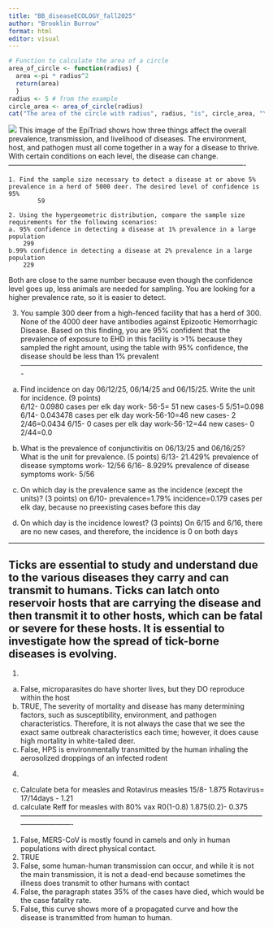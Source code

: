 ```yaml
---
title: "BB_diseaseECOLOGY_fall2025"
author: "Brooklin Burrow"
format: html
editor: visual
---
```


```r
# Function to calculate the area of a circle 
area_of_circle <- function(radius) {
  area <-pi * radius^2 
  return(area)
  }
radius <- 5 # from the example 
circle_area <- area_of_circle(radius)
cat("The area of the circle with radius", radius, "is", circle_area, "\n")
```

![](EpiTriad.png)
This image of the EpiTriad shows how three things affect the overall prevalence, transmission, and livelihood of diseases. The environment, host, and pathogen must all come together in a way for a disease to thrive. With certain conditions on each level, the disease can change. 
----------------------------------------------------------------------------------------------------
  	
	1. Find the sample size necessary to detect a disease at or above 5% prevalence in a herd of 5000 deer. The desired level of confidence is 95%
			59
	
	2. Using the hypergeometric distribution, compare the sample size requirements for the following scenarios:
	a. 95% confidence in detecting a disease at 1% prevalence in a large population
		299
	b.99% confidence in detecting a disease at 2% prevalence in a large population 
		229
Both are close to the same number because even though the confidence level goes up, less animals are needed for sampling. You are looking for a higher prevalence rate, so it is easier to detect.

3. You sample 300 deer from a high-fenced facility that has a herd of 300. None of the 4000 deer have antibodies against Epizootic Hemorrhagic Disease. Based on this finding, you are 95% confident that the prevalence of exposure to EHD in this facility is	
>1% because they sampled the right amount, using the table with 95% confidence, the disease should be less than 1% prevalent
-------------------------------------------------------------------------------------------------------
a) Find incidence on day 06/12/25, 06/14/25 and 06/15/25. Write the unit for incidence.
(9 points)   
	6/12-  0.0980 cases per elk day
					work- 56-5= 51 new cases-5      5/51=0.098
	6/14- 0.043478 cases per elk day 
					work-56-10=46  new cases- 2     2/46=0.0434
	6/15-  0 cases per elk day 
					work-56-12=44   new cases- 0     2/44=0.0

b) What is the prevalence of conjunctivitis on 06/13/25 and 06/16/25? What is the unit
for prevalence. (5 points)
	6/13- 21.429% prevalence of disease symptoms 
				work- 12/56
	6/16- 8.929% prevalence of disease symptoms 
				work- 5/56
	

c) On which day is the prevalence same as the incidence (except the units)? (3 points)
		on 6/10- prevalence=1.79% incidence=0.179 cases per elk day, because no preexisting cases 																				before this day

d) On which day is the incidence lowest? (3 points)
		On 6/15 and 6/16, there are no new cases, and therefore, the incidence is 0 on both days

---------------------------------------------------------------------------------------------------------------------------------------

Ticks are essential to study and understand due to the various diseases they carry and can transmit to humans. Ticks can latch onto reservoir hosts that are carrying the disease and then transmit it to other hosts, which can be fatal or severe for these hosts. It is essential to investigate how the spread of tick-borne diseases is evolving.
----------------------------------------------------------------------------------------------------------------------------------------

1. 
a. False, microparasites do have shorter lives, but they DO reproduce within the host 
d. TRUE,
	The severity of mortality and disease has many determining factors, such as susceptibility, environment, and pathogen characteristics. Therefore, it is not always the case that we see the exact same outbreak characteristics each time; however, it does cause high mortality in white-tailed deer.
f. False, HPS is environmentally transmitted by the human inhaling the aerosolized droppings of an infected rodent 

4. 
c. Calculate beta for measles and Rotavirus
	measles 15/8- 1.875    Rotavirus= 17/14days - 1.21
d. calculate Reff for measles with 80% vax 
			R0(1-0.8)
			1.875(0.2)- 0.375
----------------------------------------------------------------------------------------------------------------------------
1. False, MERS-CoV is mostly found in camels and only in human populations with direct physical contact. 
2. TRUE
3. False, some human-human transmission can occur, and while it is not the main transmission, it is not a dead-end because sometimes the illness does transmit to other humans with contact
4. False, the paragraph states 35% of the cases have died, which would be the case fatality rate. 
5. False, this curve shows more of a propagated curve and how the disease is transmitted from human to human. 
	
